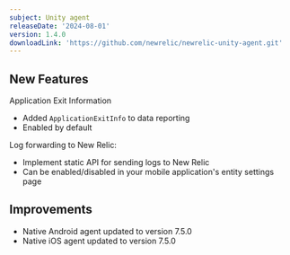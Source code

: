 ```yaml
---
subject: Unity agent
releaseDate: '2024-08-01'
version: 1.4.0
downloadLink: 'https://github.com/newrelic/newrelic-unity-agent.git'
---
```


## New Features

Application Exit Information
- Added `ApplicationExitInfo` to data reporting
- Enabled by default

Log forwarding to New Relic:
* Implement static API for sending logs to New Relic
* Can be enabled/disabled in your mobile application's entity settings page

## Improvements

* Native Android agent updated to version 7.5.0
* Native iOS agent updated to version 7.5.0


